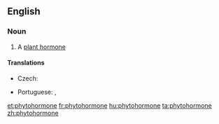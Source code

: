 ==English==

===Noun===
{{en-noun}}

# A [[plant hormone]]

====Translations====
{{trans-top|plant hormone}}
* Czech: {{t|cs|fytohormon}}
{{trans-mid}}
* Portuguese: {{t|pt|fito-hormona|f}} {{qualifier|Portugal}}, {{t|pt|fitormônio|m}} {{qualifier|Brazil}}
{{trans-bottom}}

[[et:phytohormone]]
[[fr:phytohormone]]
[[hu:phytohormone]]
[[ta:phytohormone]]
[[zh:phytohormone]]